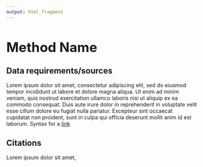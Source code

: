 ```yaml
---
output: html_fragment
---
```


<style type="text/css">
  h1{
  font-size: 2.5em;
}
</style>

# Method Name

## Data requirements/sources
Lorem ipsum dolor sit amet, consectetur adipiscing elit, sed do eiusmod tempor incididunt ut labore et dolore magna aliqua. Ut enim ad minim veniam, quis nostrud exercitation ullamco laboris nisi ut aliquip ex ea commodo consequat. Duis aute irure dolor in reprehenderit in voluptate velit esse cillum dolore eu fugiat nulla pariatur. Excepteur sint occaecat cupidatat non proident, sunt in culpa qui officia deserunt mollit anim id est laborum. Syntax for a [link](https://google.com)

## Citations
Lorem ipsum dolor sit amet,